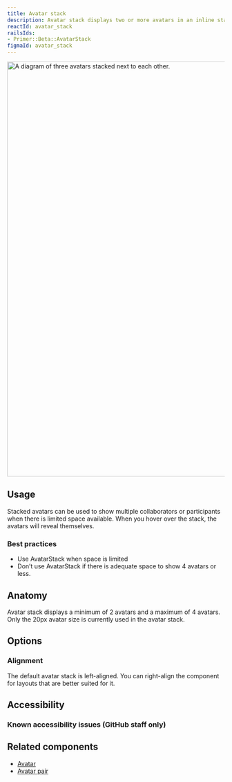 ```yaml
---
title: Avatar stack
description: Avatar stack displays two or more avatars in an inline stack.
reactId: avatar_stack
railsIds:
- Primer::Beta::AvatarStack
figmaId: avatar_stack
---
```



<img
  width="960"
  alt="A diagram of three avatars stacked next to each other."
  src="https://user-images.githubusercontent.com/586552/203208345-b110f45e-f7e5-4fab-b972-f5d31e809f22.png"
/>

## Usage

Stacked avatars can be used to show multiple collaborators or participants when there is limited space available. When you hover over the stack, the avatars will reveal themselves.

### Best practices

- Use AvatarStack when space is limited
- Don’t use AvatarStack if there is adequate space to show 4 avatars or less.

## Anatomy

Avatar stack displays a minimum of 2 avatars and a maximum of 4 avatars.
Only the 20px avatar size is currently used in the avatar stack.

## Options

### Alignment

The default avatar stack is left-aligned. You can right-align the component for layouts that are better suited for it.

## Accessibility

### Known accessibility issues (GitHub staff only)

 <AccessibilityLink label="AvatarStack"/>

## Related components

- [Avatar](/components/avatar)
- [Avatar pair](/components/avatar-pair)
